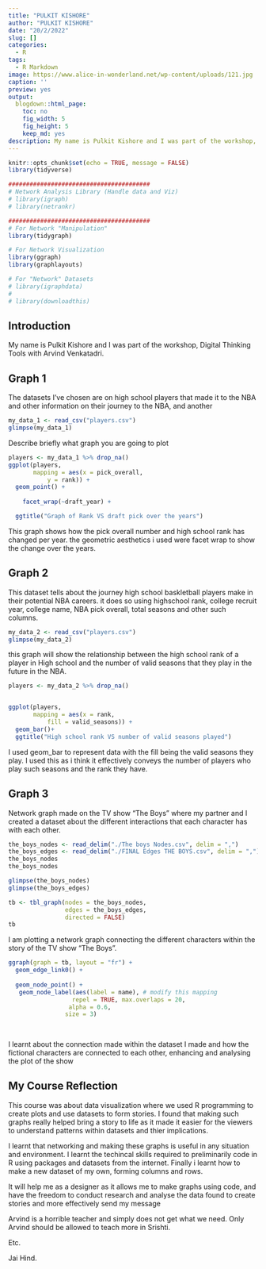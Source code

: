 ```yaml
---
title: "PULKIT KISHORE"
author: "PULKIT KISHORE"
date: "20/2/2022"
slug: []
categories:
  - R
tags:
  - R Markdown
image: https://www.alice-in-wonderland.net/wp-content/uploads/121.jpg
caption: ''
preview: yes
output:
  blogdown::html_page:
    toc: no
    fig_width: 5
    fig_height: 5
    keep_md: yes
description: My name is Pulkit Kishore and I was part of the workshop, Digital Thinking Tools
---
```


```r
knitr::opts_chunk$set(echo = TRUE, message = FALSE)
library(tidyverse)

########################################
# Network Analysis Library (Handle data and Viz)
# library(igraph)
# library(netrankr)

########################################
# For Network "Manipulation"
library(tidygraph)

# For Network Visualization
library(ggraph)
library(graphlayouts)

# For "Network" Datasets
# library(igraphdata)
# 
# library(downloadthis)
```

## Introduction

My name is Pulkit Kishore and I was part of the workshop, Digital Thinking Tools with Arvind Venkatadri.

## Graph 1

 The datasets I've chosen are on high school players that made it to the NBA and other information on their journey to the NBA, and another




```r
my_data_1 <- read_csv("players.csv")
glimpse(my_data_1)
```

Describe briefly what graph you are going to plot

```r
players <- my_data_1 %>% drop_na()
ggplot(players, 
       mapping = aes(x = pick_overall, 
           y = rank)) + 
  geom_point() +
  
    facet_wrap(~draft_year) +

  ggtitle("Graph of Rank VS draft pick over the years")
```

This graph shows how the pick overall number and high school rank has changed per year. the geometric aesthetics i used were facet wrap to show the change over the years.

## Graph 2

This dataset tells about the journey high school baskletball players make in their potential NBA careers. it does so using highschool rank, college recruit year, college name, NBA pick overall, total seasons and other such columns.

```r
my_data_2 <- read_csv("players.csv")
glimpse(my_data_2)
```

this graph will show the relationship between the high school rank of a player in High school and the number of valid seasons that they play in the future in the NBA.
```r
players <- my_data_2 %>% drop_na()


ggplot(players, 
       mapping = aes(x = rank, 
           fill = valid_seasons)) +  
  geom_bar()+
  ggtitle("High school rank VS number of valid seasons played")
```
I used geom_bar to represent data with the fill being the valid seasons they play. I used this as i think it effectively conveys the number of players who play such seasons and the rank they have.

## Graph 3

Network graph made on the TV show "The Boys" where my partner and I created a dataset about the different interactions that each character has with each other.

```r
the_boys_nodes <- read_delim("./The boys Nodes.csv", delim = ",")
the_boys_edges <- read_delim("./FINAL Edges THE BOYS.csv", delim = ",")
the_boys_nodes
the_boys_nodes

glimpse(the_boys_nodes)
glimpse(the_boys_edges)
```


```r
tb <- tbl_graph(nodes = the_boys_nodes,
                edges = the_boys_edges, 
                directed = FALSE)
tb

```

I am plotting a network graph connecting the different characters within the story of the TV show "The Boys".
```r

ggraph(graph = tb, layout = "fr") +
  geom_edge_link0() + 
  
  geom_node_point() + 
   geom_node_label(aes(label = name), # modify this mapping
                  repel = TRUE, max.overlaps = 20,
                 alpha = 0.6,
                size = 3) 
  
  
```
I learnt about the connection made within the dataset I made and how the fictional characters are connected to each other, enhancing and analysing the plot of the show

## My Course Reflection

This course was about data visualization where we used R programming to create plots and use datasets to form stories. I found that making such graphs really helped bring a story to life as it made it easier for the viewers to understand patterns within datasets and thier implications.

I learnt that networking and making these graphs is useful in any situation and environment. I learnt the techincal skills required to preliminarily code in R using packages and datasets from the internet. Finally i learnt how to make a new dataset of my own, forming columns and rows. 

It will help me as a designer as it allows me to make graphs using code, and have the freedom to conduct research and analyse the data found to create stories and more effectively send my message

Arvind is a horrible teacher and simply does not get what we need. Only Arvind should be allowed to teach more in Srishti.

Etc.

Jai Hind.
